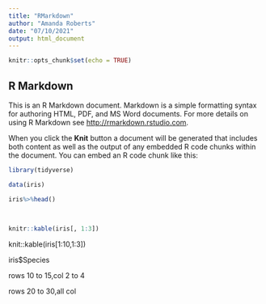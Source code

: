 ```yaml
---
title: "RMarkdown"
author: "Amanda Roberts"
date: "07/10/2021"
output: html_document
---
```


```r
knitr::opts_chunk$set(echo = TRUE)
```

## R Markdown

This is an R Markdown document. Markdown is a simple formatting syntax for authoring HTML, PDF, and MS Word documents. For more details on using R Markdown see <http://rmarkdown.rstudio.com>.

When you click the **Knit** button a document will be generated that includes both content as well as the output of any embedded R code chunks within the document. You can embed an R code chunk like this:

```r
library(tidyverse)

data(iris)

iris%>%head()
  
  
```



```r
knitr::kable(iris[, 1:3])
```

knit::kable(iris[1:10,1:3])

iris$Species

rows 10 to 15,col 2 to 4

rows 20 to 30,all col
